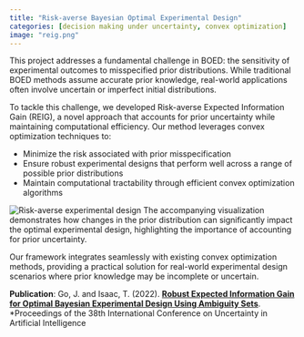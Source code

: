 ```yaml
---
title: "Risk-averse Bayesian Optimal Experimental Design"
categories: [decision making under uncertainty, convex optimization]
image: "reig.png"
---
```


This project addresses a fundamental challenge in BOED: the sensitivity of experimental outcomes to misspecified prior distributions. While traditional BOED methods assume accurate prior knowledge, real-world applications often involve uncertain or imperfect initial distributions.

To tackle this challenge, we developed Risk-averse Expected Information Gain (REIG), a novel approach that accounts for prior uncertainty while maintaining computational efficiency. Our method leverages convex optimization techniques to:

- Minimize the risk associated with prior misspecification
- Ensure robust experimental designs that perform well across a range of possible prior distributions
- Maintain computational tractability through efficient convex optimization algorithms

![Risk-averse experimental design](reig.png)
The accompanying visualization demonstrates how changes in the prior distribution can significantly impact the optimal experimental design, highlighting the importance of accounting for prior uncertainty.

Our framework integrates seamlessly with existing convex optimization methods, providing a practical solution for real-world experimental design scenarios where prior knowledge may be incomplete or uncertain.

**Publication**: Go, J. and Isaac, T. (2022). **[Robust Expected Information Gain for Optimal Bayesian Experimental Design
Using Ambiguity Sets](https://proceedings.mlr.press/v180/go22a/go22a.pdf)**. *Proceedings of the 38th International Conference on Uncertainty in Artificial Intelligence
